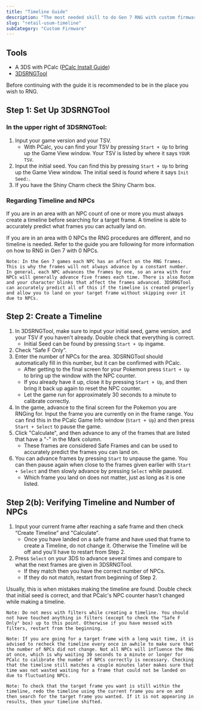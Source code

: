 ```yaml
---
title: "Timeline Guide"
description: "The most needed skill to do Gen 7 RNG with custom firmware"
slug: "retail-usum-timeline"
subCategory: "Custom Firmware"
---
```


## Tools

- A 3DS with PCalc ([PCalc Install Guide](https://www.pokemonrng.com/misc-3ds-installing-pcalc))
- [3DSRNGTool](https://github.com/wwwwwwzx/3DSRNGTool/releases)

Before continuing with the guide it is recommended to be in the place you wish to RNG.

## Step 1: Set Up 3DSRNGTool

### In the upper right of 3DSRNGTool:

1. Input your game version and your TSV.
   - With PCalc, you can find your TSV by pressing `Start + Up` to bring up the Game View window. Your TSV is listed by where it says `YOUR TSV`.
2. Input the initial seed. You can find this by pressing `Start + Up` to bring up the Game View window. The initial seed is found where it says `Init Seed:`.
3. If you have the Shiny Charm check the Shiny Charm box.

### Regarding Timeline and NPCs

If you are in an area with an NPC count of one or more you must always create a timeline before searching for a target frame. A timeline is able to accurately predict what frames you can actually land on.

If you are in an area with 0 NPCs the RNG procedures are different, and no timeline is needed. Refer to the guide you are following for more information on how to RNG in Gen 7 with 0 NPCs.

```
Note: In the Gen 7 games each NPC has an affect on the RNG frames. This is why the frames will not always advance by a constant number. In general, each NPC advances the frames by one, so an area with four NPCs will generally advance five frames each time. There is also Rotom and your character blinks that affect the frames advanced. 3DSRNGTool can accurately predict all of this if the timeline is created properly and allow you to land on your target frame without skipping over it due to NPCs.
```

## Step 2: Create a Timeline

1. In 3DSRNGTool, make sure to input your initial seed, game version, and your TSV if you haven't already. Double check that everything is correct.
   - Initial Seed can be found by pressing `Start + Up` ingame.
2. Check “Safe F Only”.
3. Enter the number of NPCs for the area. 3DSRNGTool should automatically fill in this number, but it can be confirmed with PCalc.
   - After getting to the final screen for your Pokemon press `Start + Up` to bring up the window with the NPC counter.
   - If you already have it up, close it by pressing `Start + Up`, and then bring it back up again to reset the NPC counter.
   - Let the game run for approximately 30 seconds to a minute to calibrate correctly.
4. In the game, advance to the final screen for the Pokemon you are RNGing for. Input the frame you are currently on in the frame range. You can find this in the PCalc Game Info window (`Start + Up`) and then press `Start + Select` to pause the game.
5. Click "Calculate", and then advance to any of the frames that are listed that have a "-" in the Mark column.
   - These frames are considered Safe Frames and can be used to accurately predict the frames you can land on.
6. You can advance frames by pressing `Start` to unpause the game. You can then pause again when close to the frames given earlier with `Start + Select` and then slowly advance by pressing `Select` while paused.
   - Which frame you land on does not matter, just as long as it is one listed.

## Step 2(b): Verifying Timeline and Number of NPCs

1. Input your current frame after reaching a safe frame and then check “Create Timeline” and "Calculate".
   - Once you have landed on a safe frame and have used that frame to create a Timeline, do not change it. Otherwise the Timeline will be off and you'll have to restart from Step 2.
2. Press `Select` on your 3DS to advance several times and compare to what the next frames are given in 3DSRNGTool.
   - If they match then you have the correct number of NPCs.
   - If they do not match, restart from beginning of Step 2.

Usually, this is when mistakes making the timeline are found. Double check that initial seed is correct, and that PCalc's NPC counter hasn't changed while making a timeline.

```
Note: Do not mess with filters while creating a timeline. You should not have touched anything in filters (except to check the "Safe F Only" box) up to this point. Otherwise if you have messed with filters, restart from the beginning.
```

```
Note: If you are going for a target frame with a long wait time, it is advised to recheck the timeline every once in awhile to make sure that the number of NPCs did not change. Not all NPCs will influence the RNG at once, which is why waiting 30 seconds to a minute or longer for PCalc to calibrate the number of NPCs correctly is necessary. Checking that the timeline still matches a couple minutes later makes sure that time was not wasted waiting for a frame that could not be landed on due to fluctuating NPCs.
```

```
Note: To check that the target frame you want is still within the timeline, redo the timeline using the current frame you are on and then search for the target frame you wanted. If it is not appearing in results, then your timeline shifted.
```
